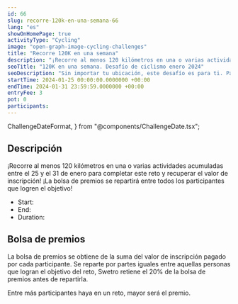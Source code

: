 ```yaml
---
id: 66
slug: recorre-120k-en-una-semana-66
lang: "es"
showOnHomePage: true
activityType: "Cycling"
image: "open-graph-image-cycling-challenges"
title: "Recorre 120K en una semana"
description: "¡Recorre al menos 120 kilómetros en una o varias actividades acumuladas entre el 25 y el 31 de enero para completar este reto y recuperar el valor de inscripción! ¡La bolsa de premios se repartirá entre todos los participantes que logren el objetivo!"
seoTitle: "120K en una semana. Desafío de ciclismo enero 2024"
seoDescription: "Sin importar tu ubicación, este desafío es para ti. Participa en nuestro reto de ciclismo de 120Kms del 25 al 31 de enero desde cualquier lugar del mundo. ¡Regístrate y prepárate para el desafío en dos ruedas!"
startTime: 2024-01-25 00:00:00.0000000 +00:00
endTime: 2024-01-31 23:59:59.0000000 +00:00
entryFee: 3
pot: 0
participants:
---
```


  ChallengeDateFormat,
} from "@components/ChallengeDate.tsx";

## Descripción

¡Recorre al menos 120 kilómetros en una o varias actividades acumuladas entre el 25 y el 31 de enero para completar este reto y recuperar el valor de inscripción! ¡La bolsa de premios se repartirá entre todos los participantes que logren el objetivo!

- Start: <ChallengeDate date={frontmatter.startTime} lang={frontmatter.lang} dateFormat={ChallengeDateFormat.Long} client:load />
- End: <ChallengeDate date={frontmatter.endTime} lang={frontmatter.lang} dateFormat={ChallengeDateFormat.Long} client:load />
- Duration: <ChallengeDuration startTime={frontmatter.startTime} endTime={frontmatter.endTime} lang={frontmatter.lang} client:load />

## Bolsa de premios

La bolsa de premios se obtiene de la suma del valor de inscripción pagado por cada participante. Se reparte por partes iguales entre aquellas personas que logran el objetivo del reto, Swetro retiene el 20% de la bolsa de premios antes de repartirla.

Entre más participantes haya en un reto, mayor será el premio.
